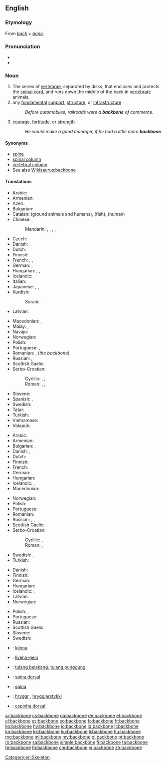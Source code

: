 ==English==

===Etymology===
From ''[[back]]'' + ''[[bone]]''.

===Pronunciation===
* {{IPA|/ˈbækˌbəʊn/|lang=en}}
* {{audio|en-us-backbone.ogg|Audio (US)|lang=en}}

===Noun===
{{en-noun}}

# The series of [[vertebrae]], separated by disks, that encloses and protects the [[spinal cord]], and runs down the middle of the back in [[vertebrate]] animals.
# any [[fundamental]] [[support]], [[structure]], or [[infrastructure]]
#: ''Before automobiles, railroads were a '''backbone''' of commerce.''
# [[courage]], [[fortitude]], or [[strength]]
#: ''He would make a good manager, if he had a little more '''backbone'''.''

====Synonyms====
* [[spine]]
* [[spinal column]]
* [[vertebral column]]
* See also [[Wikisaurus:backbone]]

====Translations====
{{trans-top|series of vertebrae that encloses the spinal cord}}
* Arabic: {{t|ar|عمود فقري|m|tr=3amuud fáqriy}}
* Armenian: {{t|hy|ողնաշար|tr=oġnašar}}
* Azeri: {{t+|az|onurğa}}
* Bulgarian: {{t|bg|гръбнак}}
* Catalan: {{t|ca|columna vertebral|f}} (ground animals and humans), {{t|ca|espina dorsal|f}} (fish), {{t|ca|espinada|f}} (human)
* Chinese:
*: Mandarin: {{t|cmn|骨幹|sc=Hani}}, {{t+|cmn|骨干|tr=gǔgàn|sc=Hani}}, {{t+|cmn|脊骨|tr=jígǔ|sc=Hani}}, {{t+|cmn|背骨|tr=bèigǔ|sc=Hani}}, {{t+|cmn|脊椎|tr=jǐzhuī|sc=Hani}}
* Czech: {{t+|cs|páteř|f}}
* Danish: {{t|da|rygrad|c}}
* Dutch: {{t+|nl|ruggengraat|m}}
* Finnish: {{t+|fi|selkäranka}}
* French: {{t+|fr|colonne vertébrale|f}}, {{t+|fr|rachis|m}}, {{t+|fr|épine dorsale|f}}
* German: {{t+|de|Rückgrat|n}}, {{t+|de|Wirbelsäule|f}}
* Hungarian: {{t+|hu|gerincoszlop}}, {{t+|hu|hátgerinc}}, {{t+|hu|gerinc}}
* Icelandic: {{t+|is|hryggur|m}}
* Italian: {{t+|it|spina dorsale|f}}
* Japanese: {{t|ja|背骨|tr=せぼね, sebone}}, {{t|ja|脊椎|tr=せきつい, sekitsui}}, {{t+|ja|脊柱|tr=せきちゅう, sekichū}}
* Kurdish:
*: Sorani: {{t|ku|بڕبڕه‌}}
* Latvian: {{t|lv|mugurkauls|m}}
{{trans-mid}}
* Macedonian: {{t|mk|’рбет|m|tr='rbet}}, {{t|mk|кичма|f|tr=kíčma}}
* Malay: {{t|ms|iwituararo}}, {{t|ms|iwituaroa}}
* Navajo: {{t|nv|íígháán}}
* Norwegian: {{t|no|ryggrad|m|f}}
* Polish: {{t+|pl|kręgosłup|m}}
* Portuguese: {{t+|pt|coluna vertebral|f}}, {{t+|pt|espinha|f}}
* Romanian: {{t+|ro|coloană vertebrală|f}}, {{t+|ro|șira spinării|f}} (''the backbone'')
* Russian: {{t+|ru|позвоночник|m|tr=pozvonóčnik}}, {{t+|ru|хребет|m|tr=xrebét}}
* Scottish Gaelic: {{t|gd|cnàimh an droma|m}}
* Serbo-Croatian:
*: Cyrillic: {{t|sh|краљеҗница|f}}, {{t|sh|кичма|f}}, {{t|sh|хрптењача|f}}
*: Roman: {{t+|sh|kralježnica|f}}, {{t+|sh|kičma|f}}, {{t+|sh|hrptenjača|f}}
* Slovene: {{t+|sl|hrbtenica|f}}
* Spanish: {{t|es|espina dorsal|f}}, {{t+|es|columna vertebral|f}}
* Swedish: {{t+|sv|ryggrad|c}}
* Tatar: {{t+|tt|умырткалык|tr=umırtqalıq|sc=Cyrl}}
* Turkish: {{t+|tr|omurga}}
* Vietnamese: {{t+|vi|xương sống}}
* Volapük: {{t+|vo|bäkabom}}
{{trans-bottom}}

{{trans-top|any fundamental support, structure, or infrastructure}}
* Arabic: {{t|ar|دعامة|f|tr=di3aama}}
* Armenian: {{t|hy|հիմք|tr=himk’}}
* Bulgarian: {{t+|bg|основа}}, {{t+|bg|опора}}
* Danish: {{t|da|fundament|n}}, {{t|da|basis|c}}
* Dutch: {{t+|nl|ruggengraat|m}}
* Finnish: {{t+|fi|selkäranka}}
* French: {{t+|fr|épine dorsale|f}}
* German: {{t+|de|Rückgrat|n}}
* Hungarian: {{t+|hu|gerinc}}
* Icelandic: {{t|is|uppistaða|f}}, {{t|is|meginstoð|f}}
* Macedonian: {{t|mk|потпора|f|tr=pótpora}}
{{trans-mid}}
* Norwegian: {{t|no|ryggrad|m|f}}
* Polish: {{t+|pl|trzon|m}}
* Portuguese: {{t+|pt|base|f}}
* Romanian: {{t+|ro|coloană vertebrală|f}}
* Russian: {{t+|ru|хребет|m|tr=xrebét}}, {{t+|ru|костяк|m|tr=kostják}}, {{t+|ru|основа|f|tr=osnóva}}
* Scottish Gaelic: {{t|gd|bun-structar|m}}
* Serbo-Croatian:
*: Cyrillic: {{t|sh|краљеҗница|f}}, {{t|sh|кичма|f}}
*: Roman: {{t+|sh|kralježnica|f}}, {{t+|sh|kičma|f}}
* Swedish: {{t+|sv|ryggrad|c}}, {{t|sv|grundstomme}}
* Turkish: {{t+|tr|omurga}}
{{trans-bottom}}

{{trans-top|courage, fortitude, or strength}}
* Danish: {{t|da|rygrad|c}}
* Finnish: {{t+|fi|selkäranka}}
* German: {{t+|de|Rückgrat|n}}
* Hungarian: {{t+|hu|gerinc}}
* Icelandic: {{t|is|skapfesta|f}}, {{t|is|bein í nefinu|n}}
* Latvian: {{t|lv|mugurkauls|m}}
* Norwegian: {{t|no|ryggrad|m|f}}
{{trans-mid}}
* Polish: {{t+|pl|charakter}}, {{t+|pl|kręgosłup|m}}
* Portuguese: {{t+|pt|firmeza|f}}
* Russian: {{t+|ru|стержень|m|tr=stéržen’}}
* Scottish Gaelic: {{t|gd|cùl|m}}
* Slovene: {{t+|sl|hrbtenica|f}}
* Swedish: {{t+|sv|ryggrad|c}}
{{trans-bottom}}

{{checktrans-top}}
* {{ttbc|sh}}: [[kičma]] {{g|f}}
* {{ttbc|br}}: [[livenn-gein]] {{g|f}}
* {{ttbc|id}}: [[tulang belakang]], [[tulang punggung]]
* {{ttbc|ia}}: [[spina dorsal]]
* {{ttbc|la}}: [[spina]] {{g|f}}
* {{ttbc|non}}: [[hryggr]] {{g|m}}, [[hryggjarstykki]] {{g|n}}
* {{ttbc|pt}}: [[espinha dorsal]] {{g|f}} {{qualifier|Brazil}}
{{trans-bottom}}

[[Category:en:Skeleton]]

[[ar:backbone]]
[[cs:backbone]]
[[da:backbone]]
[[de:backbone]]
[[et:backbone]]
[[el:backbone]]
[[es:backbone]]
[[eo:backbone]]
[[fa:backbone]]
[[fr:backbone]]
[[ko:backbone]]
[[hy:backbone]]
[[io:backbone]]
[[id:backbone]]
[[it:backbone]]
[[kn:backbone]]
[[kk:backbone]]
[[ku:backbone]]
[[li:backbone]]
[[hu:backbone]]
[[mg:backbone]]
[[ml:backbone]]
[[my:backbone]]
[[pl:backbone]]
[[pt:backbone]]
[[ro:backbone]]
[[sa:backbone]]
[[simple:backbone]]
[[fi:backbone]]
[[ta:backbone]]
[[te:backbone]]
[[th:backbone]]
[[chr:backbone]]
[[vi:backbone]]
[[zh:backbone]]
